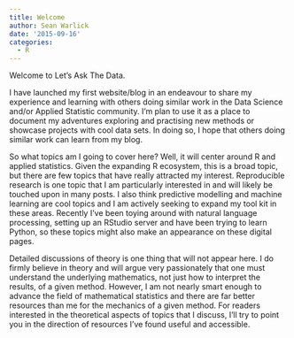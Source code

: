 ```yaml
---
title: Welcome
author: Sean Warlick
date: '2015-09-16'
categories:
  - R
---  
```

Welcome to Let's Ask The Data.

I have launched my first website/blog in an endeavour to share my
experience and learning with others doing similar work in the Data
Science and/or Applied Statistic community. I'm plan to use it as a
place to document my adventures exploring and practising new methods or
showcase projects with cool data sets. In doing so, I hope that others
doing similar work can learn from my blog.

So what topics am I going to cover here? Well, it will center around R
and applied statistics. Given the expanding R ecosystem, this is a broad
topic, but there are few topics that have really attracted my interest.
Reproducible research is one topic that I am particularly interested in
and will likely be touched upon in many posts. I also think predictive
modelling and machine learning are cool topics and I am actively seeking
to expand my tool kit in these areas. Recently I've been toying around
with natural language processing, setting up an RStudio server and have
been trying to learn Python, so these topics might also make an
appearance on these digital pages.

Detailed discussions of theory is one thing that will not appear here. I
do firmly believe in theory and will argue very passionately that one
must understand the underlying mathematics, not just how to interpret
the results, of a given method. However, I am not nearly smart enough to
advance the field of mathematical statistics and there are far better
resources than me for the mechanics of a given method. For readers
interested in the theoretical aspects of topics that I discuss, I'll try
to point you in the direction of resources I've found useful and
accessible.
